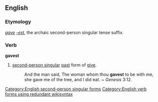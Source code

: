 ==English==

===Etymology===
''[[gave]]'' ''[[-est]]'', the archaic second-person singular tense suffix.

===Verb===
'''gavest'''

# {{context|archaic|lang=en}} [[second-person singular]] [[past]] form of [[give]].
#: And the man said, The woman whom thou '''gavest''' to be with me, she gave me of the tree, and I did eat. ~ ''Genesis'' 3:12.

[[Category:English second-person singular forms]]
[[Category:English verb forms using redundant wikisyntax]]